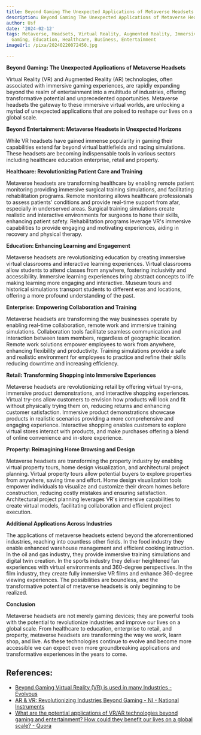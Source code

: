 ```yaml
---
title: Beyond Gaming The Unexpected Applications of Metaverse Headsets
description: Beyond Gaming The Unexpected Applications of Metaverse Headsets
author: Usf
date: '2024-02-12'
tags: Metaverse, Headsets, Virtual Reality, Augmented Reality, Immersive Technology,
  Gaming, Education, Healthcare, Business, Entertainment
imageUrl: /pixa/20240220072450.jpg

---
```

**Beyond Gaming: The Unexpected Applications of  Metaverse Headsets**

Virtual  Reality  (VR) and Augmented Reality (AR)  technologies, often associated with immersive gaming  experiences, are  rapidly expanding beyond the realm  of entertainment  into a multitude of industries, offering transformative potential and unprecedented opportunities. Metaverse  headsets the gateway to these immersive virtual worlds, are  unlocking a myriad of unexpected applications that are poised to reshape our lives on a  global scale.

**Beyond  Entertainment: Metaverse Headsets in Unexpected Horizons**

While VR headsets have gained immense popularity in gaming their capabilities extend far beyond virtual battlefields and racing  simulations. These headsets are becoming indispensable tools in various  sectors including healthcare  education enterprise, retail and property.

**Healthcare: Revolutionizing Patient Care and Training**

Metaverse headsets are transforming  healthcare by enabling remote patient monitoring providing immersive surgical  training simulations, and facilitating rehabilitation programs. Remote monitoring allows healthcare professionals to  assess patients' conditions and provide real-time support from afar, especially  in underserved  areas. Surgical training simulations  create realistic and interactive environments for surgeons to hone their skills, enhancing  patient safety. Rehabilitation programs  leverage VR's immersive capabilities to provide engaging  and motivating experiences, aiding in recovery and physical therapy.

**Education: Enhancing Learning and Engagement**

Metaverse headsets are revolutionizing education by  creating immersive virtual classrooms and interactive learning  experiences. Virtual classrooms  allow students  to attend classes from anywhere, fostering inclusivity and accessibility.  Immersive learning experiences bring abstract concepts to life making learning more engaging and  interactive. Museum tours and historical simulations transport students  to different eras and locations, offering a  more profound understanding of the past.

**Enterprise: Empowering Collaboration and Training**

Metaverse headsets are transforming the way businesses operate by enabling real-time collaboration, remote work and immersive training simulations. Collaboration tools facilitate  seamless communication and interaction between team members, regardless of  geographic location. Remote work solutions empower employees to work from anywhere, enhancing flexibility and productivity. Training simulations provide a safe and realistic environment for employees to practice  and refine their skills  reducing downtime and  increasing efficiency.

**Retail: Transforming Shopping into Immersive Experiences**

Metaverse headsets  are revolutionizing retail by  offering virtual try-ons, immersive product demonstrations, and interactive shopping experiences. Virtual try-ons allow customers  to envision how products will look and fit without physically trying them on, reducing returns and enhancing customer satisfaction. Immersive product demonstrations showcase products  in realistic  scenarios providing a more comprehensive and engaging experience. Interactive  shopping enables customers to explore virtual stores interact with products, and make purchases  offering a blend of online convenience and in-store experience.

**Property: Reimagining  Home Browsing and Design**

Metaverse headsets are transforming the property industry by enabling virtual property tours, home design visualization, and architectural project planning. Virtual property tours allow potential buyers to explore properties from anywhere, saving time and effort. Home design visualization tools empower individuals to visualize and customize their dream homes before construction, reducing costly mistakes and ensuring satisfaction. Architectural project planning leverages  VR's immersive capabilities  to create virtual models,  facilitating collaboration and efficient project execution.

**Additional Applications Across Industries**

The applications of metaverse headsets extend  beyond the aforementioned industries,  reaching into countless other  fields.  In the food industry they enable enhanced warehouse management  and efficient cooking instruction. In the oil and gas industry, they  provide immersive training simulations and digital twin  creation. In the sports industry they deliver heightened fan experiences with virtual environments and 360-degree perspectives. In the film industry, they create fully immersive VR films and enhance 360-degree viewing  experiences. The possibilities are boundless, and the transformative potential of  metaverse headsets is only beginning to be  realized.

**Conclusion**

Metaverse headsets are not merely  gaming devices; they are powerful tools with the potential to revolutionize industries  and improve our lives on a global scale. From healthcare to education, enterprise to retail, and property, metaverse headsets are transforming the way  we work, learn shop, and  live. As these technologies continue  to evolve and become more accessible we can expect even more groundbreaking applications and transformative experiences in the years to come.

## References:
- [Beyond Gaming Virtual Reality (VR) is used in many Industries - Evolvous](https://evolvous.com/beyond-gaming-vr-is-shaping-the-future-of-healthcare-real-estate-education-and-many-industries/)
- [AR & VR: Revolutionizing Industries Beyond Gaming - NI - National Instruments](https://www.ni.com/en/perspectives/ar-vr-revolutionizing-industries-beyond-gaming.html)
- [What are the potential applications of VR/AR technologies beyond gaming and entertainment? How could they benefit our lives on a global scale? - Quora](https://www.quora.com/What-are-the-potential-applications-of-VR-AR-technologies-beyond-gaming-and-entertainment-How-could-they-benefit-our-lives-on-a-global-scale)
